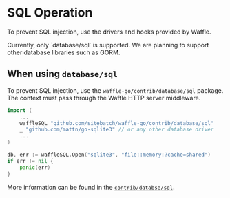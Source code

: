 # SQL Operation

To prevent SQL injection, use the drivers and hooks provided by Waffle.


<Callout type="warning" emoji="⚠️">
    Currently, only `database/sql` is supported.
    We are planning to support other database libraries such as GORM.
</Callout>

## When using `database/sql`

To prevent SQL injection, use the `waffle-go/contrib/database/sql` package.  
The context must pass through the Waffle HTTP server middleware.

```go
import (
    ...
    waffleSQL "github.com/sitebatch/waffle-go/contrib/database/sql"
    _ "github.com/mattn/go-sqlite3" // or any other database driver
    ...
)

db, err := waffleSQL.Open("sqlite3", "file::memory:?cache=shared")
if err != nil {
    panic(err)
}
```

More information can be found in the [`contrib/databse/sql`](https://github.com/sitebatch/waffle-go/tree/main/contrib/database/sql).